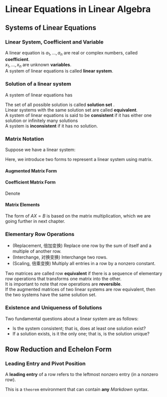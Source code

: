 \definecolor{fancyTextColor}{HTML}{4284f5}

# Linear Equations in Linear Algebra

## Systems of Linear Equations

### Linear System, Coefficient and Variable 

A linear equation is 
\begin{equation}
    a_1x_1+a_2x_2+\cdots+a_nx_n=b \qquad n=1, 2, 3, \cdots, \infty
\end{equation}
$a_1,\dots,a_n$ are real or complex numbers, called **coefficient**.\
$x_1,\dots,x_n$ are unknown **variables**.\
A system of linear equations is called **linear system**.\

### Solution of a linear system

A system of linear equations has

\begin{enumerate}
\item no solution
\item exactly one solution
\item infinitely many solutions
\end{enumerate}
The set of all possible solution is called **solution set** .\
Linear systems with the same solution set are called **equivalent**.\
A system of linear equations is said to be **consistent** if it has either one solution or
infinitely many solutions\
A system is **inconsistent** if it has no solution.


### Matrix Notation

Suppose we have a linear system:

\begin{equation}
\begin{aligned}
&x_1-2x_2+x_3=0\\
&2x_2-8x_3=8\\
&5x_1-5x_3=10
\end{aligned}
\end{equation}

Here, we introduce two forms to represent a linear system using matrix.\

#### Augmented Matrix Form

\begin{equation}
\begin{aligned}
M= \begin{bmatrix}
1 & -2 & 1 & 0\\
0 & 2 & -8 & 8\\
5 & 0 & -5 & 10
\end{bmatrix}\\
%&\xrightarrow[R_1-5R_3]{R_2+2R_3}
\end{aligned}
\end{equation}

#### Coefficient Matrix Form

Denote

\begin{equation}
    \begin{aligned}
A=    \begin{bmatrix}
1 & -2 & 1 \\
0 & 2 & -8 \\
5 & 0 & -5 
\end{bmatrix} \qquad X=\begin{bmatrix}
x_1\\ x_2\\x_3
\end{bmatrix} \qquad B=\begin{bmatrix}
0 \\ 8 \\ 10
\end{bmatrix} \qquad \iff \quad  AX=B \\
    \end{aligned}
\end{equation}

#### Matrix Elements

\begin{equation}
\begin{aligned}
&M= \begin{bmatrix}
1 & -2 & 1 & 0\\
0 & 2 & -8 & 8\\
5 & 0 & -5 & 10
\end{bmatrix}\quad  \Rightarrow \quad M= \begin{bmatrix}
m_{11} & m_{12} & m_{13} & m_{14}\\
m_{21} & m_{22} & m_{23} & m_{24}\\
m_{31} & m_{32} & m_{33} & m_{34}
\end{bmatrix}\\\\
& \text{$M$ is a 3 $\times$ 4 matrix (3 rows, 4 columns)} 
%&\xrightarrow[R_1-5R_3]{R_2+2R_3} 
\end{aligned}
\end{equation}

The form of $AX=B$ is based on the matrix multiplication, which we are going further in next chapter.\



### Elementary Row Operations

+ (Replacement, 倍加变换) Replace one row by the sum of itself and a multiple of another row.
+ (Interchange, 对换变换) Interchange two rows.
+ (Scaling, 倍乘变换) Multiply all entries in a row by a nonzero constant.


Two matrices are called row **equivalent** if there is a sequence of elementary row operations that transforms one matrix into the other.\
It is important to note that row operations are **reversible**.\
If the augmented matrices of two linear systems are row equivalent, then the two systems have the same solution set.\

### Existence and Uniqueness of Solutions

Two fundamental questions about a linear system are as follows:

+ Is the system consistent; that is, does at least one solution exist?
+ If a solution exists, is it the only one; that is, is the solution unique?

## Row Reduction and Echelon Form

### Leading Entry and Pivot Position

\begin{equation}
\begin{bmatrix}
{1} & -2 & 1 & 0\\
0 & {2} & -8 & 8\\
{5} & 0 & -5 & 10\\
\end{bmatrix}\\
\end{equation}

A **leading entry** of a row refers to the leftmost nonzero entry (in a nonzero row).\

::: {.theorem}
This is a `theorem` environment that can contain **any**
_Markdown_ syntax.
:::
